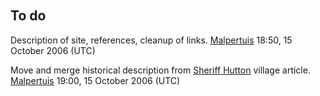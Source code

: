 <article id="7457977" title=Talk:Sheriff Hutton Castle>
	<talkpage id="7457977" title="Talk:Sheriff Hutton Castle">
{{Talk header}}
{{WikiProjectBannerShell|1=
{{WikiProject Military history
|class=Start
&lt;!-- B-Class checklist --&gt;
&lt;!-- 1. It is suitably referenced, and all 
major points are appropriately cited. --&gt;
|B-Class-1=no
&lt;!-- 2. It reasonably covers the topic, and 
does not contain major omissions or inaccuracies. --&gt;
|B-Class-2=no
&lt;!-- 3. It has a defined structure, including 
a lead section and one or more sections of content. --&gt;
|B-Class-3=yes
&lt;!-- 4. It is free from major grammatical errors. --&gt;
|B-Class-4=yes
&lt;!-- 5. It contains appropriate supporting materials, 
such as an infobox, images, or diagrams. --&gt;
|B-Class-5=yes
&lt;!-- Task force tags --&gt;
|British=yes
|Fortifications=yes
|Medieval=yes
}}
{{WikiProject Architecture|class=|importance=}}
{{WikiProject England|class=start|importance=mid}}
{{WikiProject Yorkshire|class=Start|importance=Mid}}
}}

==To do==
Description of site, references, cleanup of links. [[User:Malpertuis|Malpertuis]] 18:50, 15 October 2006 (UTC)

Move and merge historical description from [[Sheriff Hutton]] village article. [[User:Malpertuis|Malpertuis]] 19:00, 15 October 2006 (UTC)
	</talkpage>
</article>